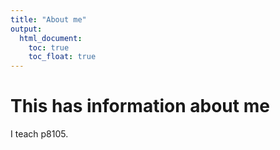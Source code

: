 ```yaml
---
title: "About me"
output: 
  html_document:
    toc: true
    toc_float: true
---
```


# This has information about me

I teach p8105.










